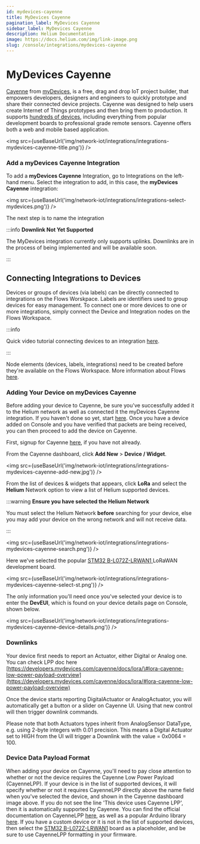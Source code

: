 ```yaml
---
id: mydevices-cayenne
title: MyDevices Cayenne
pagination_label: MyDevices Cayenne
sidebar_label: MyDevices Cayenne
description: Helium Documentation
image: https://docs.helium.com/img/link-image.png
slug: /console/integrations/mydevices-cayenne
---
```


# MyDevices Cayenne


[Cayenne](https://developers.mydevices.com/cayenne/features/) from
[myDevices](https://mydevices.com/), is a free, drag and drop IoT project builder, that empowers
developers, designers and engineers to quickly prototype and share their connected device projects.
Cayenne was designed to help users create Internet of Things prototypes and then bring them to
production. It supports
[hundreds of devices](https://developers.mydevices.com/cayenne/supported-hardware/), including
everything from popular development boards to professional grade remote sensors. Cayenne offers both
a web and mobile based application.

<img src={useBaseUrl('img/network-iot/integrations/integrations-mydevices-cayenne-title.png')} />

### Add a myDevices Cayenne Integration

To add a **myDevices Cayenne** Integration, go to Integrations on the left-hand menu. Select the
integration to add, in this case, the **myDevices Cayenne** integration:

<img src={useBaseUrl('img/network-iot/integrations/integrations-select-mydevices.png')} />

The next step is to name the integration

:::info **Downlink Not Yet Supported**

The MyDevices integration currently only supports uplinks. Downlinks are in the process of being
implemented and will be available soon.

:::

## Connecting Integrations to Devices

Devices or groups of devices (via labels) can be directly connected to integrations on the Flows
Worskpace. Labels are identifiers used to group devices for easy management. To connect one or more
devices to one or more integrations, simply connect the Device and Integration nodes on the Flows
Workspace.

:::info

Quick video tutorial connecting devices to an integration
[here](https://www.youtube.com/watch?v=lnERw1f7TGE).

:::

Node elements (devices, labels, integrations) need to be created before they're available on the
Flows Workspace. More information about Flows [here](/archive/console/flows/).

### Adding Your Device on myDevices Cayenne

Before adding your device to Cayenne, be sure you've successfully added it to the Helium network as
well as connected it the myDevices Cayenne integration. If you haven't done so yet, start
[here](../adding-devices). Once you have a device added on Console and you have verified that
packets are being received, you can then proceed to add the device on Cayenne.

First, signup for Cayenne [here](https://developers.mydevices.com/cayenne/signup/), if you have not
already.

From the Cayenne dashboard, click **Add New** &gt; **Device / Widget**.

<img src={useBaseUrl('img/network-iot/integrations/integrations-mydevices-cayenne-add-new.jpg')} />

From the list of devices & widgets that appears, click **LoRa** and select the **Helium** Network
option to view a list of Helium supported devices.

:::warning **Ensure you have selected the Helium Network**

You must select the Helium Network **before** searching for your device, else you may add your
device on the wrong network and will not receive data.

:::

<img src={useBaseUrl('img/network-iot/integrations/integrations-mydevices-cayenne-search.png')} />

Here we've selected the popular
[STM32 B-L072Z-LRWAN1 ](https://www.st.com/en/evaluation-tools/b-l072z-lrwan1.html)LoRaWAN
development board.

<img
  src={useBaseUrl('img/network-iot/integrations/integrations-mydevices-cayenne-select-st.png')}
/>

The only information you'll need once you've selected your device is to enter the **DevEUI**, which
is found on your device details page on Console, shown below.

<img
  src={useBaseUrl('img/network-iot/integrations/integrations-mydevices-cayenne-device-details.png')}
/>

### Downlinks

Your device first needs to report an Actuator, either Digital or Analog one. You can check LPP doc
here
[https://developers.mydevices.com/cayenne/docs/lora/\#lora-cayenne-low-power-payload-overview](https://developers.mydevices.com/cayenne/docs/lora/#lora-cayenne-low-power-payload-overview)

Once the device starts reporting DigitalActuator or AnalogActuator, you will automatically get a
button or a slider on Cayenne UI. Using that new control will then trigger downlink commands.

Please note that both Actuators types inherit from AnalogSensor DataType, e.g. using 2-byte integers
with 0.01 precision. This means a Digital Actuator set to HIGH from the UI will trigger a Downlink
with the value = 0x0064 = 100.

### Device Data Payload Format

When adding your device on Cayenne, you'll need to pay close attention to whether or not the device
requires the Cayenne Low Power Payload \(CayenneLPP\). If your device is in the list of supported
devices, it will specify whether or not it requires CayenneLPP directly above the name field when
you've selected the device, and shown in the Cayenne dashboard image above. If you do not see the
line 'This device uses Cayenne LPP', then it is automatically supported by Cayenne. You can find the
official documentation on CayenneLPP
[here](https://developers.mydevices.com/cayenne/docs/lora/#lora-cayenne-low-power-payload), as well
as a popular Arduino library [here](https://github.com/ElectronicCats/CayenneLPP). If you have a
custom device or it is not in the list of supported devices, then select the
[STM32 B-L072Z-LRWAN1](https://www.st.com/en/evaluation-tools/b-l072z-lrwan1.html) board as a
placeholder, and be sure to use CayenneLPP formatting in your firmware.
